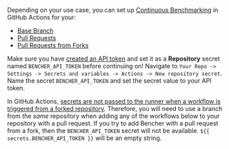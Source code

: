 Depending on your use case, you can set up [Continuous Benchmarking][continuous benchmarking] in GitHub Actions for your:

- [Base Branch][base branch]
- [Pull Requests][pull requests]
- [Pull Requests from Forks][fork pull requests]

Make sure you have [created an API token][create an api token]
and set it as a **Repository** secret named `BENCHER_API_TOKEN` before continuing on!
Navigate to `Your Repo -> Settings -> Secrets and variables -> Actions -> New repository secret`.
Name the secret `BENCHER_API_TOKEN` and set the secret value to your API token.

In GitHub Actions,
[secrets are not passed to the runner when a workflow is triggered from a forked repository][github actions secrets].
Therefore, you will need to use a branch from the _same_ repository
when adding any of the workflows below to your repository with a pull request.
If you try to add Bencher with a pull request from a fork,
then the `BENCHER_API_TOKEN` secret will not be available.
`${{ secrets.BENCHER_API_TOKEN }}` will be an empty string.

[github actions secrets]: https://docs.github.com/en/actions/security-guides/using-secrets-in-github-actions#using-secrets-in-a-workflow

[continuous benchmarking]: /ru/docs/explanation/continuous-benchmarking/
[create an api token]: /ru/docs/tutorial/quick-start/#create-an-api-token

[base branch]: #base-branch
[pull requests]: #pull-requests
[fork pull requests]: #pull-requests-from-forks
